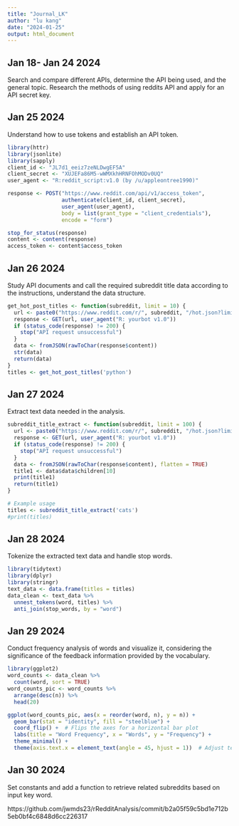 ```yaml
---
title: "Journal_LK"
author: "lu kang"
date: "2024-01-25"
output: html_document
---
```


## Jan 18- Jan 24 2024

Search and compare different APIs, determine the API being used, and the general topic. Research the methods of using reddits API and apply for an API secret key.

## Jan 25 2024

Understand how to use tokens and establish an API token.

```r
library(httr)
library(jsonlite)
library(sapply)
client_id <- "JL7d1_eeiz7zeNLDwgEF5A"
client_secret <- "XUJEFa86M5-wWMXkhHRNFOhMODv0UQ"
user_agent <- "R:reddit_script:v1.0 (by /u/appleontree1990)"

response <- POST("https://www.reddit.com/api/v1/access_token",
                 authenticate(client_id, client_secret),
                 user_agent(user_agent),
                 body = list(grant_type = "client_credentials"),
                 encode = "form")

stop_for_status(response)
content <- content(response)
access_token <- content$access_token
```

## Jan 26 2024

Study API documents and call the required subreddit title data according to the instructions, understand the data structure.

```r
get_hot_post_titles <- function(subreddit, limit = 10) {
  url <- paste0("https://www.reddit.com/r/", subreddit, "/hot.json?limit=", limit)
  response <- GET(url, user_agent("R: yourbot v1.0"))
  if (status_code(response) != 200) {
    stop("API request unsuccessful")
  }
  data <- fromJSON(rawToChar(response$content))
  str(data)
  return(data)
}
titles <- get_hot_post_titles('python')
```

## Jan 27 2024

Extract text data needed in the analysis.
```r
subreddit_title_extract <- function(subreddit, limit = 100) {
  url <- paste0("https://www.reddit.com/r/", subreddit, "/hot.json?limit=", limit)
  response <- GET(url, user_agent("R: yourbot v1.0"))
  if (status_code(response) != 200) {
    stop("API request unsuccessful")
  }
  data <- fromJSON(rawToChar(response$content), flatten = TRUE)
  title1 <- data$data$children[10]
  print(title1)
  return(title1)
}

# Example usage
titles <- subreddit_title_extract('cats')
#print(titles)
```



## Jan 28 2024


Tokenize the extracted text data and handle stop words.

```r
library(tidytext)
library(dplyr)
library(stringr)
text_data <- data.frame(titles = titles)
data_clean <- text_data %>%
  unnest_tokens(word, titles) %>%
  anti_join(stop_words, by = "word")

```

## Jan 29 2024

Conduct frequency analysis of words and visualize it, considering the significance of the feedback information provided by the vocabulary.

```r
library(ggplot2)
word_counts <- data_clean %>%
  count(word, sort = TRUE)
word_counts_pic <- word_counts %>%
  arrange(desc(n)) %>%
  head(20)

ggplot(word_counts_pic, aes(x = reorder(word, n), y = n)) +
  geom_bar(stat = "identity", fill = "steelblue") +
  coord_flip() +  # Flips the axes for a horizontal bar plot
  labs(title = "Word Frequency", x = "Words", y = "Frequency") +
  theme_minimal() +
  theme(axis.text.x = element_text(angle = 45, hjust = 1))  # Adjust text angle for x-axis labels
```


## Jan 30 2024

Set constants and add a function to retrieve related subreddits based on input key word.

https://github.com/jwmds23/rRedditAnalysis/commit/b2a05f59c5bd1e712b5eb0bf4c6848d6cc226317





